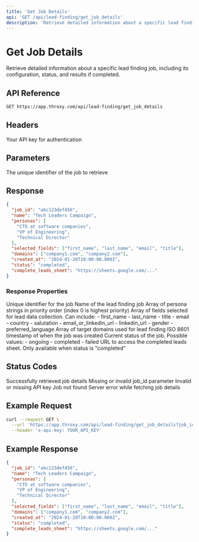 ```yaml
---
title: 'Get Job Details'
api: 'GET /api/lead-finding/get_job_details'
description: 'Retrieve detailed information about a specific lead finding job'
---
```


# Get Job Details

Retrieve detailed information about a specific lead finding job, including its configuration, status, and results if completed.

## API Reference

```bash
GET https://app.throxy.com/api/lead-finding/get_job_details
```

## Headers

<ParamField header="x-api-key" type="string" required>
  Your API key for authentication
</ParamField>

## Parameters

<ParamField query="job_id" type="string" required>
  The unique identifier of the job to retrieve
</ParamField>

## Response

```json
{
  "job_id": "abc123def456",
  "name": "Tech Leaders Campaign",
  "personas": [
    "CTO at software companies",
    "VP of Engineering",
    "Technical Director"
  ],
  "selected_fields": ["first_name", "last_name", "email", "title"],
  "domains": ["company1.com", "company2.com"],
  "created_at": "2024-01-20T10:00:00.000Z",
  "status": "completed",
  "complete_leads_sheet": "https://sheets.google.com/..."
}
```

### Response Properties

<ResponseField name="job_id" type="string">
  Unique identifier for the job
</ResponseField>

<ResponseField name="name" type="string">
  Name of the lead finding job
</ResponseField>

<ResponseField name="personas" type="array">
  Array of persona strings in priority order (index 0 is highest priority)
</ResponseField>

<ResponseField name="selected_fields" type="array">
  Array of fields selected for lead data collection. Can include:
  - first_name
  - last_name
  - title
  - email
  - country
  - salutation
  - email_or_linkedin_url
  - linkedin_url
  - gender
  - preferred_language
</ResponseField>

<ResponseField name="domains" type="array">
  Array of target domains used for lead finding
</ResponseField>

<ResponseField name="created_at" type="string">
  ISO 8601 timestamp of when the job was created
</ResponseField>

<ResponseField name="status" type="string">
  Current status of the job. Possible values:
  - ongoing
  - completed
  - failed
</ResponseField>

<ResponseField name="complete_leads_sheet" type="string">
  URL to access the completed leads sheet. Only available when status is "completed"
</ResponseField>

## Status Codes

<ResponseField name="200: Success" type="integer">
  Successfully retrieved job details
</ResponseField>

<ResponseField name="400: Bad Request" type="integer">
  Missing or invalid job_id parameter
</ResponseField>

<ResponseField name="401: Unauthorized" type="integer">
  Invalid or missing API key
</ResponseField>

<ResponseField name="404: Not Found" type="integer">
  Job not found
</ResponseField>

<ResponseField name="500: Internal Server Error" type="integer">
  Server error while fetching job details
</ResponseField>

## Example Request

```bash
curl --request GET \
  --url 'https://app.throxy.com/api/lead-finding/get_job_details?job_id=abc123def456' \
  --header 'x-api-key: YOUR_API_KEY'
```

## Example Response

```json
{
  "job_id": "abc123def456",
  "name": "Tech Leaders Campaign",
  "personas": [
    "CTO at software companies",
    "VP of Engineering",
    "Technical Director"
  ],
  "selected_fields": ["first_name", "last_name", "email", "title"],
  "domains": ["company1.com", "company2.com"],
  "created_at": "2024-01-20T10:00:00.000Z",
  "status": "completed",
  "complete_leads_sheet": "https://sheets.google.com/..."
}
``` 